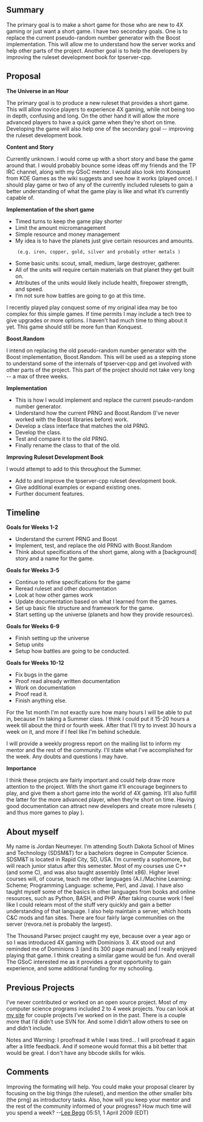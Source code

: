 == Summary ==


The primary goal is to make a short game for those who are new to 4X gaming or just want a short game. I have two secondary goals. One is to replace the current pseudo-random number generator with the Boost implementation. This will allow me to understand how the server works and help other parts of the project. Another goal is to help the developers by improving the ruleset development book for tpserver-cpp.


== Proposal ==


'''The Universe in an Hour'''

The primary goal is to produce a new ruleset that provides a short game. This will allow novice players to experience 4X gaming, while not being too in depth, confusing and long. On the other hand it will allow the more advanced players to have a quick game when they're short on time. Developing the game will also help one of the secondary goal -- improving the ruleset development book.

'''Content and Story'''

Currently unknown. I would come up with a short story and base the game around that. I would probably bounce some ideas off my friends and the TP IRC channel, along with my GSoC mentor. I would also look into Konquest from KDE Games as the wiki suggests and see how it works (played once). I should play game or two of any of the currently included rulesets to gain a better understanding of what the game play is like and what it’s currently capable of.

'''Implementation of the short game'''

* Timed turns to keep the game play shorter
* Limit the amount micromanagement 
* Simple resource and money management
* My idea is to have the planets just give certain resources and amounts. 
     (e.g. iron, copper, gold, silver and probably other metals )
* Some basic units: scout, small, medium, large destroyer, gatherer.
* All of the units will require certain materials on that planet they get built on.
* Attributes of the units would likely include health, firepower strength, and speed.
* I’m not sure how battles are going to go at this time.


I recently played play conquest some of my original idea may be too complex for this simple games. If time permits I may include a tech tree to give upgrades or more options. I haven't had much time to thing about it yet. This game should still be more fun than Konquest.

'''Boost.Random'''

I intend on replacing the old pseudo-random number generator with the Boost implementation, Boost.Random. This will be used as a stepping stone to understand some of the internals of tpserver-cpp and get involved with other parts of the project. This part of the project should not take very long -- a max of three weeks.

'''Implementation'''

* This is how I would implement and replace the current pseudo-random number generator.  
* Understand how the current PRNG and Boost.Random (I’ve never worked with the Boost libraries before) work.
* Develop a class interface that matches the old PRNG.
* Develop the class.
* Test and compare it to the old PRNG.
* Finally rename the class to that of the old.


'''Improving Ruleset Development Book'''

I would attempt to add to this throughout the Summer.

* Add to and improve the tpserver-cpp ruleset development book.
* Give additional examples or expand existing ones.
* Further document features.

 
== Timeline ==

'''Goals for Weeks 1-2'''

* Understand the current PRNG and Boost
* Implement, test, and replace the old PRNG with Boost.Random
* Think about specifications of the short game, along with a [background] story and a name for the game.  


'''Goals for Weeks 3-5'''

* Continue to refine specifications for the game
* Reread ruleset and other documentation
* Look at how other games work
* Update documentation based on what I learned from the games.
* Set up basic file structure and framework for the game.
* Start setting up the universe (planets and how they provide resources).


'''Goals for Weeks 6-9'''

* Finish setting up the universe
* Setup units
* Setup how battles are going to be conducted.
	

'''Goals for Weeks 10-12'''

* Fix bugs in the game
* Proof read already written documentation
* Work on documentation
* Proof read it.
* Finish anything else.


For the 1st month I'm not exactly sure how many hours I will be able to put in, because I'm taking a Summer class. I think I could put it 15-20 hours a week till about the third or fourth week. After that I'll try to invest 30 hours a week on it, and more if I feel like I'm behind schedule.

I will provide a weekly progress report on the mailing list to inform my mentor and the rest of the community. I'll state what I've accomplished for the week. Any doubts and questions I may have. 

'''Importance'''

I think these projects are fairly important and could help draw more attention to the project. With the short game it’ll encourage beginners to play, and give them a short game into the world of 4X gaming. It’ll also fulfill the latter for the more advanced player, when they’re short on time.  Having good documentation can attract new developers and create more rulesets ( and thus more games to play ).


== About myself ==


My name is Jordan Neumeyer. I’m attending South Dakota School of Mines and Technology (SDSM&T) for a bachelors degree in Computer Science. SDSM&T is located in Rapid City, SD, USA. I’m currently a sophomore, but will reach junior status after this semester. Most of my courses use C++ (and some C), and was also taught assembly (Intel x86). Higher level courses will, of course, teach me other languages (A.I./Machine Learning: Scheme; Programming Language: scheme, Perl, and Java). I have also taught myself some of the basics in other languages from books and online resources, such as Python, BASH, and PHP. After taking course work I feel like I could relearn most of the stuff very quickly and gain a better understanding of that language. I also help maintain a server, which hosts C&C mods and fan sites.  There are four fairly large communities on the server (revora.net is probably the largest).

The Thousand Parsec project caught my eye, because over a year ago or so I was introduced 4X gaming with Dominions 3.  4X stood out and reminded me of Dominions 3 (and its 300 page manual) and I really enjoyed playing that game. I think creating a similar game would be fun. And overall The GSoC interested me as it provides a great opportunity to gain experience, and some additional funding for my schooling.


== Previous Projects ==


I’ve never contributed or worked on an open source project. Most of my computer science programs included 2 to 4 week projects. You can look at [http://jn.icetex-hosting.net/svn my site] for couple projects I’ve worked on in the past. There is a couple more that I’d didn’t use SVN for. And some I didn’t allow others to see on and didn’t include.


Notes and Warning: I proofread it while I was tired... I will proofread it again after a little feedback. And if someone would format this a bit better that would be great. I don't have any bbcode skills for wikis.


== Comments ==
Improving the formating will help. You could make your proposal clearer by focusing on the big things (the ruleset), and mention the other smaller bits (the prng) as introductory tasks. Also, how will you keep your mentor and the rest of the community informed of your progress? How much time will you spend a week? --[[User:Lee Begg|Lee Begg]] 05:51, 1 April 2009 (EDT)